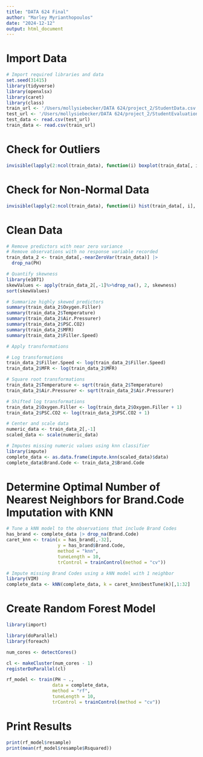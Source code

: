 ```yaml
---
title: "DATA 624 Final"
author: "Marley Myrianthopoulos"
date: "2024-12-12"
output: html_document
---
```


# Import Data

```r
# Import required libraries and data
set.seed(31415)
library(tidyverse)
library(openxlsx)
library(caret)
library(class)
train_url <- '/Users/mollysiebecker/DATA 624/project_2/StudentData.csv'
test_url <- '/Users/mollysiebecker/DATA 624/project_2/StudentEvaluation.csv'
test_data <- read.csv(test_url)
train_data <- read.csv(train_url)
```

# Check for Outliers

```r
invisible(lapply(2:ncol(train_data), function(i) boxplot(train_data[, i], main = colnames(train_data)[i], xlab = colnames(train_data[i]))))
```

# Check for Non-Normal Data

```r
invisible(lapply(2:ncol(train_data), function(i) hist(train_data[, i], main = colnames(train_data)[i], xlab = colnames(train_data)[i])))
```

# Clean Data

```r
# Remove predictors with near zero variance
# Remove observations with no response variable recorded
train_data_2 <- train_data[,-nearZeroVar(train_data)] |>
  drop_na(PH)
```

```r
# Quantify skewness
library(e1071)
skewValues <- apply(train_data_2[,-1]%>%drop_na(), 2, skewness)
sort(skewValues)
```

```r
# Summarize highly skewed predictors
summary(train_data_2$Oxygen.Filler)
summary(train_data_2$Temperature)
summary(train_data_2$Air.Pressurer)
summary(train_data_2$PSC.CO2)
summary(train_data_2$MFR)
summary(train_data_2$Filler.Speed)
```

```r
# Apply transformations

# Log transformations
train_data_2$Filler.Speed <- log(train_data_2$Filler.Speed)
train_data_2$MFR <- log(train_data_2$MFR)

# Square root transformations
train_data_2$Temperature <- sqrt(train_data_2$Temperature)
train_data_2$Air.Pressurer <- sqrt(train_data_2$Air.Pressurer)

# Shifted log transformations
train_data_2$Oxygen.Filler <- log(train_data_2$Oxygen.Filler + 1)
train_data_2$PSC.CO2 <- log(train_data_2$PSC.CO2 + 1)
```


```r
# Center and scale data
numeric_data <- train_data_2[,-1]
scaled_data <- scale(numeric_data)

# Imputes missing numeric values using knn classifier
library(impute)
complete_data <- as.data.frame(impute.knn(scaled_data)$data)
complete_data$Brand.Code <- train_data_2$Brand.Code
```

# Determine Optimal Number of Nearest Neighbors for Brand.Code Imputation with KNN

```r
# Tune a kNN model to the observations that include Brand Codes
has_brand <- complete_data |> drop_na(Brand.Code)
caret_knn <- train(x = has_brand[,-32],
                   y = has_brand$Brand.Code,
                   method = "knn",
                   tuneLength = 10,
                   trControl = trainControl(method = "cv"))

# Impute missing Brand Codes using a kNN model with 1 neighbor
library(VIM)
complete_data <- kNN(complete_data, k = caret_knn$bestTune$k)[,1:32]
```



# Create Random Forest Model

```r
library(import)

library(doParallel)
library(foreach)

num_cores <- detectCores()

cl <- makeCluster(num_cores - 1)  
registerDoParallel(cl)

rf_model <- train(PH ~ .,
                 data = complete_data,
                 method = "rf",
                 tuneLength = 10,
                 trControl = trainControl(method = "cv"))
```

# Print Results

```r
print(rf_model$resample)
print(mean(rf_model$resample$Rsquared))
```






